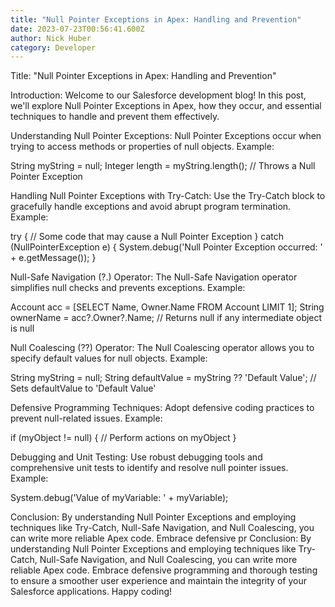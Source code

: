```yaml
---
title: "Null Pointer Exceptions in Apex: Handling and Prevention"
date: 2023-07-23T00:56:41.600Z
author: Nick Huber
category: Developer
---
```

Title: "Null Pointer Exceptions in Apex: Handling and Prevention"

Introduction:
Welcome to our Salesforce development blog! In this post, we'll explore Null Pointer Exceptions in Apex, how they occur, and essential techniques to handle and prevent them effectively.

Understanding Null Pointer Exceptions:
Null Pointer Exceptions occur when trying to access methods or properties of null objects. Example:

String myString = null;
Integer length = myString.length(); // Throws a Null Pointer Exception


Handling Null Pointer Exceptions with Try-Catch:
Use the Try-Catch block to gracefully handle exceptions and avoid abrupt program termination. Example:

try {
    // Some code that may cause a Null Pointer Exception
} catch (NullPointerException e) {
    System.debug('Null Pointer Exception occurred: ' + e.getMessage());
}


Null-Safe Navigation (?.) Operator:
The Null-Safe Navigation operator simplifies null checks and prevents exceptions. Example:

Account acc = [SELECT Name, Owner.Name FROM Account LIMIT 1];
String ownerName = acc?.Owner?.Name; // Returns null if any intermediate object is null


Null Coalescing (??) Operator:
The Null Coalescing operator allows you to specify default values for null objects. Example:

String myString = null;
String defaultValue = myString ?? 'Default Value'; // Sets defaultValue to 'Default Value'


Defensive Programming Techniques:
Adopt defensive coding practices to prevent null-related issues. Example:

if (myObject != null) {
    // Perform actions on myObject
}


Debugging and Unit Testing:
Use robust debugging tools and comprehensive unit tests to identify and resolve null pointer issues. Example:

System.debug('Value of myVariable: ' + myVariable);


Conclusion:
By understanding Null Pointer Exceptions and employing techniques like Try-Catch, Null-Safe Navigation, and Null Coalescing, you can write more reliable Apex code. Embrace defensive pr
Conclusion:
By understanding Null Pointer Exceptions and employing techniques like Try-Catch, Null-Safe Navigation, and Null Coalescing, you can write more reliable Apex code. Embrace defensive programming and thorough testing to ensure a smoother user experience and maintain the integrity of your Salesforce applications. Happy coding!